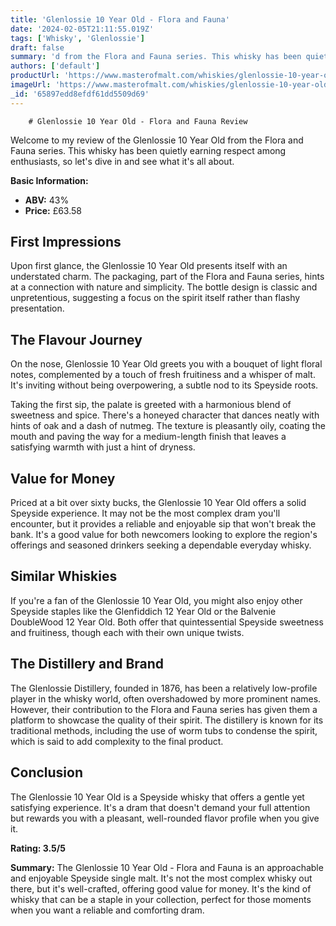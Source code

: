 ```yaml
---
title: 'Glenlossie 10 Year Old - Flora and Fauna'
date: '2024-02-05T21:11:55.019Z'
tags: ['Whisky', 'Glenlossie']
draft: false
summary: 'd from the Flora and Fauna series. This whisky has been quietly earning respect among enthusiasts, so let s dive in and see what i...'
authors: ['default']
productUrl: 'https://www.masterofmalt.com/whiskies/glenlossie-10-year-old-whisky/'
imageUrl: 'https://www.masterofmalt.com/whiskies/glenlossie-10-year-old-whisky.jpg'
_id: '65897edd8efdf61dd5509d69'
---
```


        # Glenlossie 10 Year Old - Flora and Fauna Review

Welcome to my review of the Glenlossie 10 Year Old from the Flora and Fauna series. This whisky has been quietly earning respect among enthusiasts, so let's dive in and see what it's all about.

**Basic Information:**

- **ABV:** 43%
- **Price:** £63.58

## First Impressions

Upon first glance, the Glenlossie 10 Year Old presents itself with an understated charm. The packaging, part of the Flora and Fauna series, hints at a connection with nature and simplicity. The bottle design is classic and unpretentious, suggesting a focus on the spirit itself rather than flashy presentation.

## The Flavour Journey

On the nose, Glenlossie 10 Year Old greets you with a bouquet of light floral notes, complemented by a touch of fresh fruitiness and a whisper of malt. It's inviting without being overpowering, a subtle nod to its Speyside roots.

Taking the first sip, the palate is greeted with a harmonious blend of sweetness and spice. There's a honeyed character that dances neatly with hints of oak and a dash of nutmeg. The texture is pleasantly oily, coating the mouth and paving the way for a medium-length finish that leaves a satisfying warmth with just a hint of dryness.

## Value for Money

Priced at a bit over sixty bucks, the Glenlossie 10 Year Old offers a solid Speyside experience. It may not be the most complex dram you'll encounter, but it provides a reliable and enjoyable sip that won't break the bank. It's a good value for both newcomers looking to explore the region's offerings and seasoned drinkers seeking a dependable everyday whisky.

## Similar Whiskies

If you're a fan of the Glenlossie 10 Year Old, you might also enjoy other Speyside staples like the Glenfiddich 12 Year Old or the Balvenie DoubleWood 12 Year Old. Both offer that quintessential Speyside sweetness and fruitiness, though each with their own unique twists.

## The Distillery and Brand

The Glenlossie Distillery, founded in 1876, has been a relatively low-profile player in the whisky world, often overshadowed by more prominent names. However, their contribution to the Flora and Fauna series has given them a platform to showcase the quality of their spirit. The distillery is known for its traditional methods, including the use of worm tubs to condense the spirit, which is said to add complexity to the final product.

## Conclusion

The Glenlossie 10 Year Old is a Speyside whisky that offers a gentle yet satisfying experience. It's a dram that doesn't demand your full attention but rewards you with a pleasant, well-rounded flavor profile when you give it.

**Rating: 3.5/5**

**Summary:** The Glenlossie 10 Year Old - Flora and Fauna is an approachable and enjoyable Speyside single malt. It's not the most complex whisky out there, but it's well-crafted, offering good value for money. It's the kind of whisky that can be a staple in your collection, perfect for those moments when you want a reliable and comforting dram.
